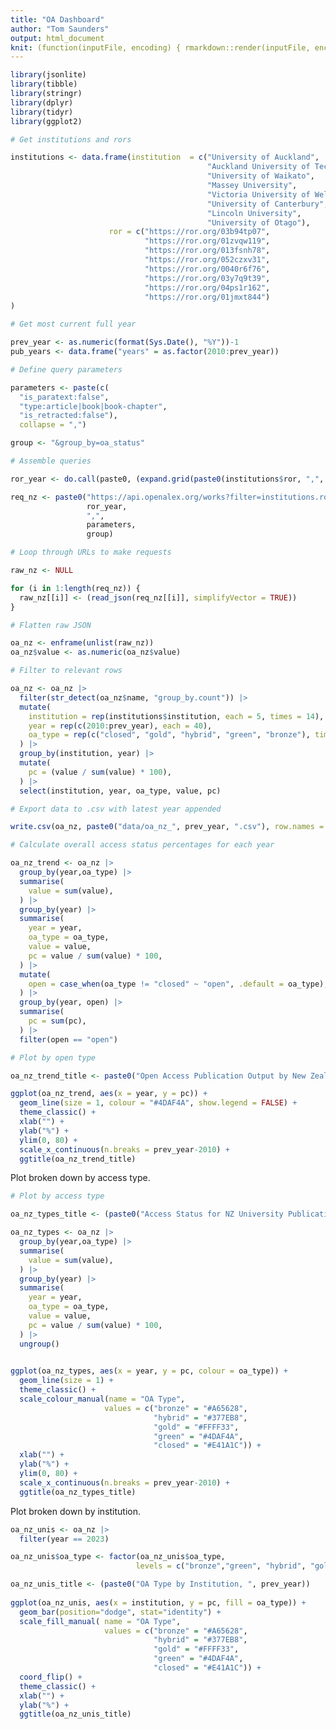 ```yaml
---
title: "OA Dashboard"
author: "Tom Saunders"
output: html_document
knit: (function(inputFile, encoding) { rmarkdown::render(inputFile, encoding = encoding, output_file = file.path(dirname(inputFile), 'index.html')) })
---
```

```r
library(jsonlite)
library(tibble)
library(stringr)
library(dplyr)
library(tidyr)
library(ggplot2)
```



```r
# Get institutions and rors

institutions <- data.frame(institution  = c("University of Auckland",
                                            "Auckland University of Technology",
                                            "University of Waikato",
                                            "Massey University",
                                            "Victoria University of Wellington",
                                            "University of Canterbury",
                                            "Lincoln University",
                                            "University of Otago"),
                      ror = c("https://ror.org/03b94tp07",
                              "https://ror.org/01zvqw119",
                              "https://ror.org/013fsnh78",
                              "https://ror.org/052czxv31",
                              "https://ror.org/0040r6f76",
                              "https://ror.org/03y7q9t39",
                              "https://ror.org/04ps1r162",
                              "https://ror.org/01jmxt844")
)

# Get most current full year

prev_year <- as.numeric(format(Sys.Date(), "%Y"))-1
pub_years <- data.frame("years" = as.factor(2010:prev_year))

# Define query parameters

parameters <- paste(c(
  "is_paratext:false",
  "type:article|book|book-chapter",
  "is_retracted:false"), 
  collapse = ",")

group <- "&group_by=oa_status"

# Assemble queries

ror_year <- do.call(paste0, (expand.grid(paste0(institutions$ror, ",", "publication_year:"), pub_years$years)))

req_nz <- paste0("https://api.openalex.org/works?filter=institutions.ror:",
                 ror_year,
                 ",",
                 parameters,
                 group)

# Loop through URLs to make requests

raw_nz <- NULL

for (i in 1:length(req_nz)) {
  raw_nz[[i]] <- (read_json(req_nz[[i]], simplifyVector = TRUE))
}

# Flatten raw JSON

oa_nz <- enframe(unlist(raw_nz))
oa_nz$value <- as.numeric(oa_nz$value)

# Filter to relevant rows

oa_nz <- oa_nz |> 
  filter(str_detect(oa_nz$name, "group_by.count")) |> 
  mutate(
    institution = rep(institutions$institution, each = 5, times = 14),
    year = rep(c(2010:prev_year), each = 40),
    oa_type = rep(c("closed", "gold", "hybrid", "green", "bronze"), times = 112),
  ) |> 
  group_by(institution, year) |> 
  mutate(
    pc = (value / sum(value) * 100),
  ) |> 
  select(institution, year, oa_type, value, pc)

# Export data to .csv with latest year appended

write.csv(oa_nz, paste0("data/oa_nz_", prev_year, ".csv"), row.names = FALSE)

# Calculate overall access status percentages for each year

oa_nz_trend <- oa_nz |> 
  group_by(year,oa_type) |> 
  summarise(
    value = sum(value),
  ) |> 
  group_by(year) |> 
  summarise(
    year = year,
    oa_type = oa_type,
    value = value,
    pc = value / sum(value) * 100,
  ) |> 
  mutate(
    open = case_when(oa_type != "closed" ~ "open", .default = oa_type),
  ) |> 
  group_by(year, open) |> 
  summarise(
    pc = sum(pc),
  ) |> 
  filter(open == "open")

# Plot by open type

oa_nz_trend_title <- paste0("Open Access Publication Output by New Zealand Universities, 2010-", prev_year)

ggplot(oa_nz_trend, aes(x = year, y = pc)) +
  geom_line(size = 1, colour = "#4DAF4A", show.legend = FALSE) +
  theme_classic() +
  xlab("") +
  ylab("%") +
  ylim(0, 80) +
  scale_x_continuous(n.breaks = prev_year-2010) +
  ggtitle(oa_nz_trend_title)


```

Plot broken down by access type.

```r
# Plot by access type

oa_nz_types_title <- (paste0("Access Status for NZ University Publications, 2010-", prev_year))

oa_nz_types <- oa_nz |> 
  group_by(year,oa_type) |> 
  summarise(
    value = sum(value),
  ) |> 
  group_by(year) |> 
  summarise(
    year = year,
    oa_type = oa_type,
    value = value,
    pc = value / sum(value) * 100,
  ) |> 
  ungroup()
  

ggplot(oa_nz_types, aes(x = year, y = pc, colour = oa_type)) +
  geom_line(size = 1) +
  theme_classic() +
  scale_colour_manual(name = "OA Type", 
                     values = c("bronze" = "#A65628",
                                "hybrid" = "#377EB8",
                                "gold" = "#FFFF33",
                                "green" = "#4DAF4A",
                                "closed" = "#E41A1C")) +
  xlab("") +
  ylab("%") +
  ylim(0, 80) +
  scale_x_continuous(n.breaks = prev_year-2010) +
  ggtitle(oa_nz_types_title)
```

Plot broken down by institution.

```r
oa_nz_unis <- oa_nz |> 
  filter(year == 2023) 

oa_nz_unis$oa_type <- factor(oa_nz_unis$oa_type, 
                            levels = c("bronze","green", "hybrid", "gold", "closed"))

oa_nz_unis_title <- (paste0("OA Type by Institution, ", prev_year))
  
ggplot(oa_nz_unis, aes(x = institution, y = pc, fill = oa_type)) +
  geom_bar(position="dodge", stat="identity") +
  scale_fill_manual( name = "OA Type", 
                     values = c("bronze" = "#A65628",
                                "hybrid" = "#377EB8",
                                "gold" = "#FFFF33",
                                "green" = "#4DAF4A",
                                "closed" = "#E41A1C")) +
  coord_flip() +
  theme_classic() +
  xlab("") +
  ylab("%") +
  ggtitle(oa_nz_unis_title)

```

